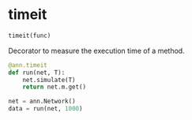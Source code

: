 # timeit { #ANNarchy.core.Utils.timeit }

```python
timeit(func)
```

Decorator to measure the execution time of a method.

```python
@ann.timeit
def run(net, T):
    net.simulate(T)
    return net.m.get()

net = ann.Network()
data = run(net, 1000)
```